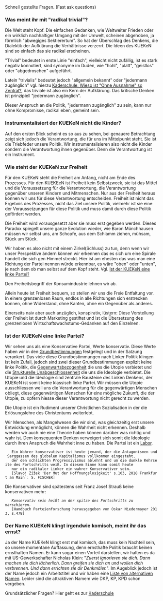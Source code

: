 Schnell gestellte Fragen. (Fast ask questions)

=== Was meint ihr mit "radikal trivial"? ===

Die Welt steht Kopf. Die einfachen Gedanken, wie Weltweiter Frieden oder ein wirklich nachhaltiger Umgang mit der Umwelt, scheinen abgehoben, ja förmlich "abwegiges Sektierertum". So hat der Überschlag des Denkens, die Dialektik der Aufklärung die Verhältnisse verzerrt. Die Ideen des KUEKeN sind so einfach das sie radikal erscheinen.

"Trivial" bedeutet in erste Linie "einfach", vielleicht nicht zufällig, ist es stark negativ konnotiert, sind synonyme im Duden, wie "hohl", "platt", "geistlos" oder "abgedroschen" aufgeführt.

Latein "trivialis" bedeutet jedoch "allgemein bekannt" oder "jedermann zugänglich" vgl. hierzu [[Kaderschule#Wieso ist "Ohne Ausnahme" so Zentral?|Kaderschule: Wieso ist "Ohne Ausnahme" so Zentral?]], das triviale ist also ein Kern der Aufklärung. Das kritische Denken ist prinzipiell "jedermann zugänglich".

Dieser Anspruch an die Politik, "jedermann zugänglich" zu sein, kann nur ohne Kompromisse, radikal eben, gemeint sein.

=== Instrumentalisiert der KUEKeN nicht die Kinder? ===

Auf den ersten Blick scheint es so aus zu sehen, bei genauere Betrachtung zeigt sich jedoch die Verantwortung, die für uns im Mittelpunkt steht. Sie ist die Triebfeder unsere Politik. Wir instrumentalisieren also nicht die Kinder sondern die Verantwortung ihnen gegenüber. Denn die Verantwortung ist ein Instrument.

=== Wie steht der KUEKeN zur Freiheit ===

Für den KUEKeN steht die Freiheit am Anfang, nicht am Ende des Prozesses. Für den KUEKEeN ist Freiheit kein Selbstzweck, sie ist das Mittel und die Voraussetzung für die Verantwortung, die Verantwortung gegenüber unseren Kindern und Mitmenschen. Nur aus der Freiheit heraus können wir uns für diese Verantwortung entscheiden. Freiheit ist nicht das Ergebnis des Prozesses, nicht das Ziel unsere Politik, vielmehr ist sie eine der Voraussetzungen für diese Politik und muss damit durch diese Politik gefördert werden. 

Die Freiheit wird vorausgesetzt aber sie muss erst gegeben werden. Dieses Paradox spiegelt unsere ganze Evolution wieder, wie Baron Münchhausen müssen wir selbst uns, am Schopfe, aus dem Schlamm ziehen, mühsam, Stück um Stück. 

Wir haben es also nicht mit einem Zirkel(Schluss) zu tun, denn wenn wir unser Perspektive ändern können wir erkennen das es sich um eine Spirale handelt die sich gen Himmel streckt. Hier ist am ehesten das was man eine Richtung der Partei nennen würde erkennbar, es wäre "oben" oder "unten", je nach dem ob man selbst auf dem Kopf steht. Vgl. [[Faq#Ist der KUEKeN eine linke Partei?|Ist der KUEKeN eine linke Partei?]]

Den Freiheitsbegriff der Konsumindustrie lehnen wir ab.

Allein heute ist Freiheit bequem, so stellen wir uns die Freie Entfaltung vor. In einem grenzenlosen Raum, endlos in alle Richtungen sich erstrecken können, ohne Widerstand, ohne Kanten, ohne ein Gegenüber als anderes.

Einerseits naiv aber auch anzüglich, konspirativ, lüstern: Diese Vorstellung der Freiheit ist durch Marketing gestiftet und ist die Übersetzung des grenzenlosen Wirtschaftswachstums-Gedanken auf den Einzelnen.

=== Ist der KUEKeN eine linke Partei? ===

Wir sehen  uns als eine Konservative Partei, Werte konservativ. Diese Werte haben wir in den [[Grundbestimmungen]] festgelegt und in der Satzung verankert. Das viele diese Grundbestimmungen nach Linker Politik klingen ist kein Zufall,  jedoch sind zwei dieser Grundbestimmungen explizit keine linke Politik, die [[Grundbestimmungen#Gegenwartsbezogenheit|Gegenwartsbezogenheit]] die uns die Utopie verbietet und die [[Grundbestimmungen#Strukturelle_Unabgeschlossenheit|Strukturelle Unabgeschlossenheit]] die uns die Ideologie verbietet. Die Utopie und die Ideologie sind zentrale Bausteine des Linken Denkens, der KUEKeN ist somit keine klassisch linke Partei. Wir müssen die Utopie ausschliessen weil uns die Verantwortung für die gegenwärtigen Menschen obliegt, diese gegenwärtigen Menschen für eine mögliche Zukunft, die der Utopie, zu opfern hiesse dieser Verantwortung nicht gerecht zu werden. 

Die Utopie ist ein Rudiment unserer Christlichen Sozialisation in der die Erlösungslehre des Christentums weiterlebt.

Wir Menschen, als Mangelwesen die wir sind, was gleichzeitig erst unsere Entwicklung ermöglicht, können die Wahrheit nicht erkennen. Deshalb werden wir auch nie eine Theorie haben können darüber was richtig und wahr ist. Dem konsequenten Denken verweigert sich somit die Ideologie durch ihren Anspruch die Wahrheit inne zu haben. Die Partei ist ein [[Partei als Labor|Labor]]. 

    Ein Wahrer konservativer ist heute jemand, der die Antagonismen und Sarggassen des globalen Kapitalismus vollkommen eingesteht, 
    der den schlichten Progressivismus ablehnt und um die dunkle Kehrseite des Fortschritts weiß. In diesem Sinne kann somit heute 
    nur ein radikaler Linker ein wahrer Konservativer sein.
    [Slavoj Žižek 'Der Mut der Hoffnungslosigkeit' s.103, 2018 Frankfurt am Main : S. FISCHER]


Die Konservativen sind spätestens seit Franz Josef Strauß keine konservativen mehr:
    
    ''Konservativ sein heißt an der spitze des Fortschritts zu marschieren.''
    [Handbuch Parteienforschung herausgegeben von Oskar Niedermayer 2013, s.478]

=== Der Name KUEKeN klingt irgendwie komisch, meint ihr das ernst? ===

Ja der Name KUEKeN klingt erst mal komisch, das muss kein Nachteil sein, so unsere momentane Auffassung, denn ernsthafte Politik braucht keinen ernsthaften Namen. Er kann sogar einen Vorteil darstellen, wir halten es da mit US-Gewerkschafter Nicholas Klein: "''Zuerst ignorieren sie dich. Dann machen sie dich lächerlich. Dann greifen sie dich an und wollen dich verbrennen. Und dann errichten sie dir Denkmäler.''". Im Augeblick jedoch ist der Name jedoch ein Arbeitstitel und wir haben eine [[Partei_namen| Liste von alternativen Namen]]. Leider sind die attraktiven Namem wie DKP, KP, KPD schon vergeben.


Grundsätzlicher Fragen? Hier geht es zur [[Kaderschule]]